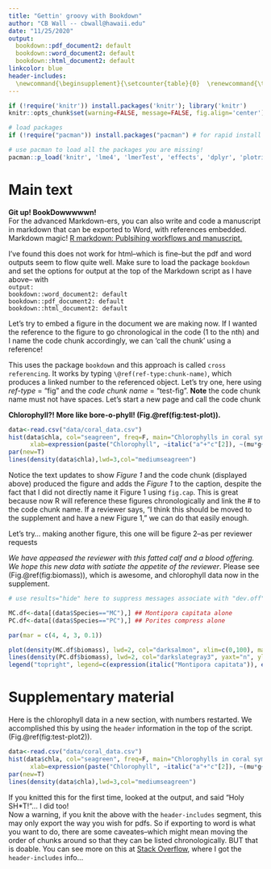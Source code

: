 ```yaml
---
title: "Gettin' groovy with Bookdown"
author: "CB Wall -- cbwall@hawaii.edu"
date: "11/25/2020"
output:
  bookdown::pdf_document2: default
  bookdown::word_document2: default
  bookdown::html_document2: default
linkcolor: blue
header-includes: 
  \newcommand{\beginsupplement}{\setcounter{table}{0}  \renewcommand{\thetable}{S\arabic{table}} \setcounter{figure}{0} \renewcommand{\thefigure}{S\arabic{figure}}}
---
```

```r
if (!require('knitr')) install.packages('knitr'); library('knitr')
knitr::opts_chunk$set(warning=FALSE, message=FALSE, fig.align='center')

# load packages
if (!require("pacman")) install.packages("pacman") # for rapid install if not in library

# use pacman to load all the packages you are missing!
pacman::p_load('knitr', 'lme4', 'lmerTest', 'effects', 'dplyr', 'plotrix', 'car', 'bookdown')
```
# Main text {-}
 
**Git up! BookDowwwwwn!**  
For the advanced Markdown-ers, you can also write and code a manuscript in markdown that can be exported to Word, with references embedded. Markdown magic! [R markdown: Publsihing workflows and manuscript.](https://danovando.github.io/publications-with-rmarkdown/presentations/pubs-with-rmarkdown)
  
I've found this does not work for html--which is fine--but the pdf and word outputs seem to flow quite well. Make sure to load the package `bookdown` and set the options for output at the top of the Markdown script as I have above-- with   
`output:`  
  `bookdown::word_document2: default`  
  `bookdown::pdf_document2: default`   
  `bookdown::html_document2: default`  
  
Let's try to embed a figure in the document we are making now. If I wanted the reference to the figure to go chronological in the code (1 to the nth) and I name the code chunk accordingly, we can 'call the chunk' using a reference!   
  
This uses the package `bookdown` and this approach is called `cross referencing`. It works by typing `\@ref(ref-type:chunk-name)`, which produces a linked number to the referenced object. Let's try one, here using *ref-type* = "fig" and the *code chunk name* = "test-fig".  **Note** the code chunk name must not have spaces. Let's start a new page and call the code chunk

\newpage
  
**Chlorophyll?! More like bore-o-phyll! (Fig.\@ref(fig:test-plot)).**
```r
data<-read.csv("data/coral_data.csv")
hist(data$chla, col="seagreen", freq=F, main="Chlorophylls in coral symbionts", ylab="density",
      xlab=expression(paste("Chlorophyll", ~italic("a"+"c"[2]), ~(mu*g~cm^-2), sep="")))
par(new=T)
lines(density(data$chla),lwd=3,col="mediumseagreen")
```
  
Notice the text updates to show *Figure 1* and the code chunk (displayed above) produced the figure and adds the *Figure 1* to the caption, despite the fact that I did not directly name it Figure 1 using `fig.cap`. This is great because now R will reference these figures chronologically and link the # to the code chunk name. If a reviewer says, "I think this should be moved to the supplement and have a new Figure 1," we can do that easily enough.
  
Let's try... making another figure, this one will be figure 2--as per reviewer requests

*We have appeased the reviewer with this fatted calf and a blood offering. We hope this new data with satiate the appetite of the reviewer*.  Please see (Fig.\@ref(fig:biomass)), which is awesome, and chlorophyll data now in the supplement.
```r
# use results="hide" here to suppress messages associate with "dev.off" and dev.print to save figure

MC.df<-data[(data$Species=="MC"),] ## Montipora capitata alone
PC.df<-data[(data$Species=="PC"),] ## Porites compress alone

par(mar = c(4, 4, 3, 0.1))

plot(density(MC.df$biomass), lwd=2, col="darksalmon", xlim=c(0,100), main="Tissue biomass in two coral species", cex.main=0.8, xlab=expression(paste("Biomass", ~(mg~cm^-2), sep="")))
lines(density(PC.df$biomass), lwd=2, col="darkslategray3", yaxt="n", ylab="", xaxt="n", xlab="")
legend("topright", legend=c(expression(italic("Montipora capitata")), expression(italic("Porites compressa"))), lwd=2, col=c("darksalmon", "darkslategray3"), bty="n")


```


\newpage
# Supplementary material {-}

\beginsupplement
Here is the chlorophyll data in a new section, with numbers restarted. We accomplished this by using the `header` information in the top of the script.  (Fig.\@ref(fig:test-plot2)).
```r
data<-read.csv("data/coral_data.csv")
hist(data$chla, col="seagreen", freq=F, main="Chlorophylls in coral symbionts", ylab="density",
      xlab=expression(paste("Chlorophyll", ~italic("a"+"c"[2]), ~(mu*g~cm^-2), sep="")))
par(new=T)
lines(density(data$chla),lwd=3,col="mediumseagreen")
```
  
  
If you knitted this for the first time, looked at the output, and  said "Holy SH*T!"... I did too!  
Now a warning, if you knit the above with the `header-includes` segment, this may only export the way you wish for pdfs. So if exporting to word is what you want to do, there are some caveates--which might mean moving the order of chunks around so that they can be listed chronologically. BUT that is doable.  You can see more on this at [Stack Overflow](https://stackoverflow.com/questions/50223141/rmarkdown-bookdown-separate-figure-numbering-for-supplemental-section), where I got the `header-includes` info...